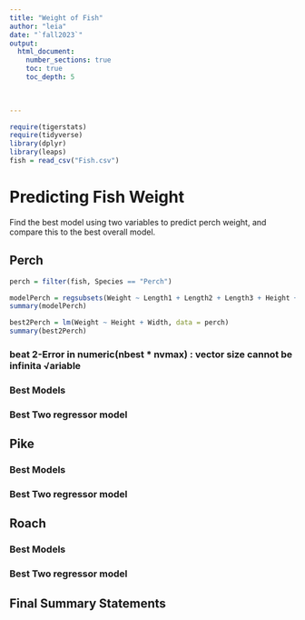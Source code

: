 ```yaml
---
title: "Weight of Fish"
author: "leia"
date: "`fall2023`"  
output: 
  html_document:
    number_sections: true
    toc: true
    toc_depth: 5

 
    
---
```



```r
require(tigerstats)
require(tidyverse) 
library(dplyr) 
library(leaps) 
fish = read_csv("Fish.csv")
```

# Predicting Fish Weight

Find the best model using two variables to predict perch weight, and compare this to the best overall model. 

## Perch

```r
perch = filter(fish, Species == "Perch")
```


```r
modelPerch = regsubsets(Weight ~ Length1 + Length2 + Length3 + Height + Width, data = perch)
summary(modelPerch)
```

```r
best2Perch = lm(Weight ~ Height + Width, data = perch)
summary(best2Perch)
```

### beat 2-Error in numeric(nbest * nvmax) : vector size cannot be infinita √ariable

### Best Models


### Best Two regressor model


## Pike

### Best Models

### Best Two regressor model

## Roach

### Best Models

### Best Two regressor model

## Final Summary Statements